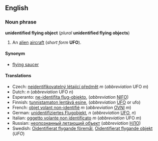 ==English==
===Noun phrase===
'''unidentified flying object''' (''plural'' '''unidentified flying objects''')

#An [[alien]] [[aircraft]] (''short form'' '''UFO''').

====Synonym====
*[[flying saucer]]

====Translations====
*Czech: [[neidentifikovatelný létající předmět]] ''m'' (''abbreviation'' UFO ''m'')
*Dutch: [[ ]] ''n'' (''abbreviation'' UFO ''n'')
*Esperanto: [[ne-identifita flug-objekto]], (''abbreviation'' [[NIFO]])
*Finnish: [[tunnistamaton lentävä esine]], (''abbreviation'' [[UFO]] or ufo)
*French: [[objet volant non-identifié]] ''m'' (''abbreviation'' [[OVNI]] ''m'')
*German: [[unidentifiziertes Flugobjekt]], ''n'' (''abbreviation'' [[UFO]], ''n'')
*Italian: [[oggetto volante non identificato]] ''m'' (''abbreviation'' UFO ''m'')
*Russian: [[неопознанный летающий объект]] (''abbreviation'' [[НЛО]])
*Swedish: [[Oidentifierat flygande föremål]], [[Oidentifierat flygande objekt]] (''UFO'')